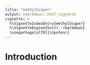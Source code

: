 ```yaml
---
title: "methylScaper"
output: rmarkdown::html_vignette
vignette: >
  %\VignetteIndexEntry{methylScaper}
  %\VignetteEngine{knitr::rmarkdown}
  \usepackage[utf8]{inputenc}
---
```


# Introduction

